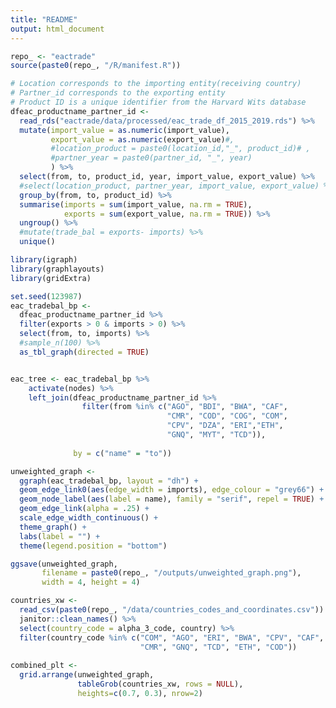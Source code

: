 ```yaml
---
title: "README"
output: html_document
---
```


```r
repo_ <- "eactrade"
source(paste0(repo_, "/R/manifest.R"))
```

```r
# Location corresponds to the importing entity(receiving country)
# Partner_id corresponds to the exporting entity
# Product ID is a unique identifier from the Harvard Wits database
dfeac_productname_partner_id <- 
  read_rds("eactrade/data/processed/eac_trade_df_2015_2019.rds") %>%
  mutate(import_value = as.numeric(import_value), 
         export_value = as.numeric(export_value)#,
         #location_product = paste0(location_id,"_", product_id)# ,
         #partner_year = paste0(partner_id, "_", year)
         ) %>%
  select(from, to, product_id, year, import_value, export_value) %>%
  #select(location_product, partner_year, import_value, export_value) %>%
  group_by(from, to, product_id) %>%
  summarise(imports = sum(import_value, na.rm = TRUE), 
            exports = sum(export_value, na.rm = TRUE)) %>%
  ungroup() %>%
  #mutate(trade_bal = exports- imports) %>%
  unique() 
```


```r
library(igraph)
library(graphlayouts)
library(gridExtra)

set.seed(123987)
eac_tradebal_bp <-  
  dfeac_productname_partner_id %>%
  filter(exports > 0 & imports > 0) %>%
  select(from, to, imports) %>%
  #sample_n(100) %>%
  as_tbl_graph(directed = TRUE) 


eac_tree <- eac_tradebal_bp %>% 
    activate(nodes) %>% 
    left_join(dfeac_productname_partner_id %>%
                filter(from %in% c("AGO", "BDI", "BWA", "CAF",
                                   "CMR", "COD", "COG", "COM",
                                   "CPV", "DZA", "ERI","ETH",
                                   "GNQ", "MYT", "TCD")), 
              
              by = c("name" = "to"))

unweighted_graph <- 
  ggraph(eac_tradebal_bp, layout = "dh") +
  geom_edge_link0(aes(edge_width = imports), edge_colour = "grey66") +
  geom_node_label(aes(label = name), family = "serif", repel = TRUE) +
  geom_edge_link(alpha = .25) +
  scale_edge_width_continuous() +
  theme_graph() + 
  labs(label = "") +
  theme(legend.position = "bottom")

ggsave(unweighted_graph,
       filename = paste0(repo_, "/outputs/unweighted_graph.png"), 
       width = 4, height = 4)

countries_xw <- 
  read_csv(paste0(repo_, "/data/countries_codes_and_coordinates.csv")) %>% 
  janitor::clean_names() %>%
  select(country_code = alpha_3_code, country) %>%
  filter(country_code %in% c("COM", "AGO", "ERI", "BWA", "CPV", "CAF", 
                             "CMR", "GNQ", "TCD", "ETH", "COD")) 
  
combined_plt <- 
  grid.arrange(unweighted_graph,
               tableGrob(countries_xw, rows = NULL), 
               heights=c(0.7, 0.3), nrow=2)

                   
```
